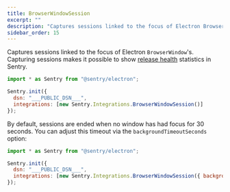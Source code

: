 ```yaml
---
title: BrowserWindowSession
excerpt: ""
description: "Captures sessions linked to the focus of Electron BrowserWindows."
sidebar_order: 15
---
```


Captures sessions linked to the focus of Electron `BrowserWindow`'s. Capturing sessions makes it possible to show [release health](/product/releases/health/) statistics in Sentry.


<SignInNote />

```javascript
import * as Sentry from "@sentry/electron";

Sentry.init({
  dsn: "___PUBLIC_DSN___",
  integrations: [new Sentry.Integrations.BrowserWindowSession()]
});
```

By default, sessions are ended when no window has had focus for 30
seconds. You can adjust this timeout via the `backgroundTimeoutSeconds` option:

```javascript
import * as Sentry from "@sentry/electron";

Sentry.init({
  dsn: "___PUBLIC_DSN___",
  integrations: [new Sentry.Integrations.BrowserWindowSession({ backgroundTimeoutSeconds: 120 })]
});
```

